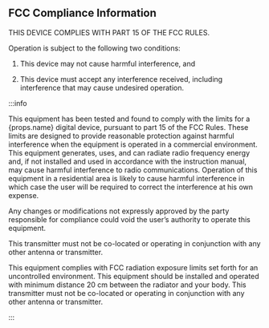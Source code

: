 ## FCC Compliance Information

THIS DEVICE COMPLIES WITH PART 15 OF THE FCC RULES.

Operation is subject to the following two conditions:

1. This device may not cause harmful interference, and

1. This device must accept any interference received, including interference that may cause undesired operation.

:::info

This equipment has been tested and found to comply with the limits for a {props.name} digital device, pursuant to part 15 of the FCC Rules. These limits are designed to provide reasonable protection against harmful interference when the equipment is operated in a commercial environment. This equipment generates, uses, and can radiate radio frequency energy and, if not installed and used in accordance with the instruction manual, may cause harmful interference to radio communications. Operation of this equipment in a residential area is likely to cause harmful interference in which case the user will be required to correct the interference at his own expense.

Any changes or modifications not expressly approved by the party responsible for compliance could void the user’s authority to operate this equipment.

This transmitter must not be co-located or operating in conjunction with any other antenna or transmitter.

This equipment complies with FCC radiation exposure limits set forth for an uncontrolled environment. This equipment should be installed and operated with minimum distance 20 cm between the radiator and your body. This transmitter must not be co-located or operating in conjunction with any other antenna or transmitter.

:::